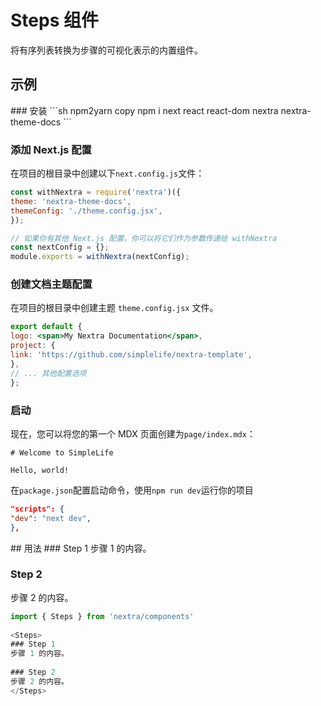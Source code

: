 
# Steps 组件

将有序列表转换为步骤的可视化表示的内置组件。

## 示例
<Steps>
  ### 安装
  ```sh npm2yarn copy
  npm i next react react-dom nextra nextra-theme-docs
  ```

  ### 添加 Next.js 配置

  在项目的根目录中创建以下`next.config.js`文件：

  ```jsx copy filename="next.config.js"
  const withNextra = require('nextra')({
  theme: 'nextra-theme-docs',
  themeConfig: './theme.config.jsx',
});

  // 如果你有其他 Next.js 配置，你可以将它们作为参数传递给 withNextra
  const nextConfig = {};
  module.exports = withNextra(nextConfig);
  ```

  ### 创建文档主题配置

  在项目的根目录中创建主题 `theme.config.jsx` 文件。

  ```jsx copy filename="theme.config.jsx"
  export default {
  logo: <span>My Nextra Documentation</span>,
  project: {
  link: 'https://github.com/simplelife/nextra-template',
},
  // ... 其他配置选项
};
  ```

  ### 启动

  现在，您可以将您的第一个 MDX 页面创建为`page/index.mdx`：

  ```mdx copy filename="page/index.mdx"
  # Welcome to SimpleLife

  Hello, world!
  ```

  在`package.json`配置启动命令，使用`npm run dev`运行你的项目

  ```json copy
  "scripts": {
  "dev": "next dev",
},
  ```

</Steps>
## 用法

<Steps>
  ### Step 1
  步骤 1 的内容。

  ### Step 2
  步骤 2 的内容。

</Steps>

```js copy
import { Steps } from 'nextra/components'
 
<Steps>
### Step 1
步骤 1 的内容。
 
### Step 2
步骤 2 的内容。
</Steps>
```
